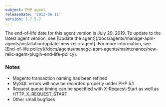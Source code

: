 ```yaml
---
subject: PHP agent
releaseDate: '2013-06-11'
version: 3.7.5.7
---
```


<Callout variant="important">
  The end-of-life date for this agent version is July 29, 2019. To update to the latest agent version, see [Update the agent](/docs/agents/manage-apm-agents/installation/update-new-relic-agent). For more information, see [End-of-life policy](/docs/agents/manage-apm-agents/maintenance/new-relic-agent-plugin-end-life-policy).
</Callout>

### Notes

* Magento transaction naming has been refined
* MySQL errors will now be recorded properly under PHP 5.1
* Request queue timing can be specified with X-Request-Start as well as HTTP_X_REQUEST_START
* Other small bugfixes

